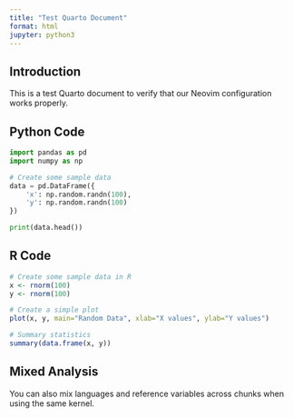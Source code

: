 ```yaml
---
title: "Test Quarto Document"
format: html
jupyter: python3
---
```


## Introduction

This is a test Quarto document to verify that our Neovim configuration works properly.

## Python Code

```python
import pandas as pd
import numpy as np

# Create some sample data
data = pd.DataFrame({
    'x': np.random.randn(100),
    'y': np.random.randn(100)
})

print(data.head())
```

## R Code

```r
# Create some sample data in R
x <- rnorm(100)
y <- rnorm(100)

# Create a simple plot
plot(x, y, main="Random Data", xlab="X values", ylab="Y values")

# Summary statistics
summary(data.frame(x, y))
```

## Mixed Analysis

You can also mix languages and reference variables across chunks when using the same kernel.